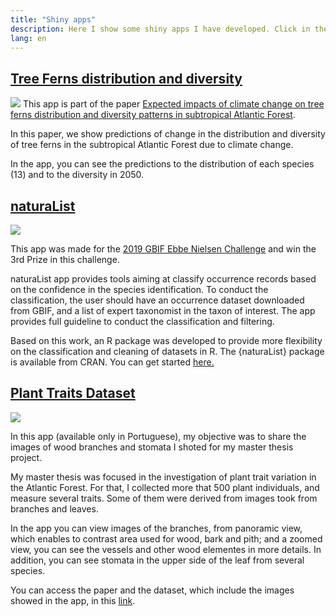```yaml
---
title: "Shiny apps"
description: Here I show some shiny apps I have developed. Click in the title to see the app.
lang: en
---
```


## [Tree Ferns distribution and diversity](https://avrodrigues.shinyapps.io/tferns/)

![](img/tree_ferns.png)
This app is part of the paper [Expected impacts of climate change on tree ferns distribution and diversity patterns in subtropical Atlantic Forest](https://doi.org/10.1016/j.pecon.2021.03.007).

In this paper, we show predictions of change in the distribution and diversity of tree ferns in the subtropical Atlantic Forest due to climate change. 

In the app, you can see the predictions to the distribution of each species (13) and to the diversity in 2050.


## [naturaList](https://avrodrigues.shinyapps.io/naturaList/)

![](img/naturalist.png)

This app was made for the [2019 GBIF Ebbe Nielsen Challenge](https://www.gbif.org/pt/news/2mixX9oDrJI2W3AqPFOxI3/wherenext-wins-2019-gbif-ebbe-nielsen-challenge) and win the 3rd Prize in this challenge. 

naturaList app provides tools aiming at classify occurrence records based on the confidence in the species identification. To conduct the classification, the user should have an occurrence dataset downloaded from GBIF, and a list of expert taxonomist in the taxon of interest.
The app provides full guideline to conduct the classification and filtering. 

Based on this work, an R package was developed to provide more flexibility on the classification and cleaning of datasets in R. The {naturaList} package is available from CRAN. You can get started [here.](https://avrodrigues.github.io/naturaList/)

## [Plant Traits Dataset](https://avrodrigues.shinyapps.io/AF_plant_trait_dataset/)

![](img/plant_trait.png)

In this app (available only in Portuguese), my objective was to share the images of wood branches and stomata I shoted for my master thesis project. 

My master thesis was focused in the investigation of plant trait variation in the Atlantic Forest. For that, I collected more that 500 plant individuals, and measure several traits. Some of them were derived from images took from branches and leaves. 

In the app you can view images of the branches, from panoramic view, which enables to contrast area used for wood, bark and pith; and a zoomed view, you can see the vessels and other wood elementes in more details. In addition, you can see stomata in the upper side of the leaf from several species.

You can access the paper and the dataset, which include the images showed in the app, in this [link](https://doi.org/10.3390/data3020016).

